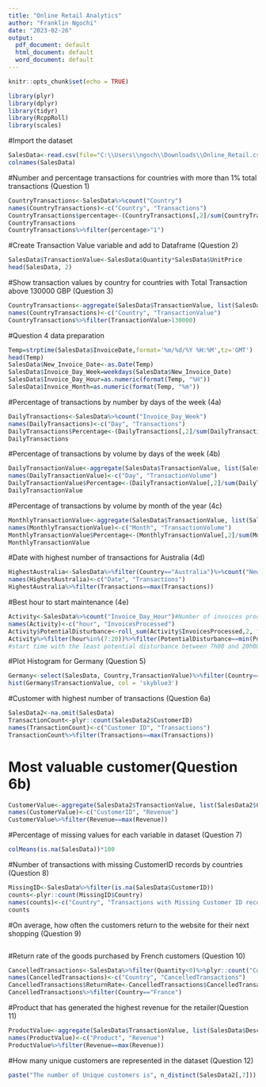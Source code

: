 ---
title: "Online Retail Analytics"
author: "Franklin Ngochi"
date: "2023-02-26"
output:
  pdf_document: default
  html_document: default
  word_document: default
---

```{r setup, include=FALSE}
knitr::opts_chunk$set(echo = TRUE)
```

```{r}
library(plyr)
library(dplyr)
library(tidyr)
library(RcppRoll)
library(scales)
```

#Import the dataset
```{r}
SalesData<-read.csv(file="C:\\Users\\ngoch\\Downloads\\Online_Retail.csv", header=TRUE, sep=",")
colnames(SalesData)
```

#Number and percentage transactions for countries with more than 1% total transactions (Question 1)
```{r}
CountryTransactions<-SalesData%>%count("Country")
names(CountryTransactions)<-c("Country", "Transactions")
CountryTransactions$percentage<-(CountryTransactions[,2]/sum(CountryTransactions[,2]))*100
CountryTransactions
CountryTransactions%>%filter(percentage>"1")
```

#Create Transaction Value variable and add to Dataframe (Question 2)
```{r}
SalesData$TransactionValue<-SalesData$Quantity*SalesData$UnitPrice
head(SalesData, 2)
```

#Show transaction values by country for countries with Total Transaction above 130000 GBP (Question 3)
```{r}
CountryTransactions<-aggregate(SalesData$TransactionValue, list(SalesData$Country), FUN=sum)
names(CountryTransactions)<-c("Country", "TransactionValue")
CountryTransactions%>%filter(TransactionValue>130000)
```

#Question 4 data preparation

```{r}
Temp=strptime(SalesData$InvoiceDate,format='%m/%d/%Y %H:%M',tz='GMT')
head(Temp)
SalesData$New_Invoice_Date<-as.Date(Temp)
SalesData$Invoice_Day_Week=weekdays(SalesData$New_Invoice_Date)
SalesData$Invoice_Day_Hour=as.numeric(format(Temp, "%H"))
SalesData$Invoice_Month=as.numeric(format(Temp, "%m"))
```

#Percentage of transactions by number by days of the week (4a)

```{r}
DailyTransactions<-SalesData%>%count("Invoice_Day_Week")
names(DailyTransactions)<-c("Day", "Transactions")
DailyTransactions$Percentage<-(DailyTransactions[,2]/sum(DailyTransactions[,2]))*100
DailyTransactions
```
#Percentage of transactions by volume by days of the week (4b)

```{r}
DailyTransactionValue<-aggregate(SalesData$TransactionValue, list(SalesData$Invoice_Day_Week), FUN=sum)
names(DailyTransactionValue)<-c("Day", "TransactionVolume")
DailyTransactionValue$Percentage<-(DailyTransactionValue[,2]/sum(DailyTransactionValue[,2]))*100
DailyTransactionValue
```

#Percentage of transactions by volume by month of the year (4c)
```{r}
MonthlyTransactionValue<-aggregate(SalesData$TransactionValue, list(SalesData$Invoice_Month), FUN=sum)
names(MonthlyTransactionValue)<-c("Month", "TransactionVolume")
MonthlyTransactionValue$Percentage<-(MonthlyTransactionValue[,2]/sum(MonthlyTransactionValue[,2]))*100
MonthlyTransactionValue
```

#Date with highest number of transactions for Australia (4d)
```{r}
HighestAustralia<-SalesData%>%filter(Country=="Australia")%>%count("New_Invoice_Date")
names(HighestAustralia)<-c("Date", "Transactions")
HighestAustralia%>%filter(Transactions==max(Transactions))
```
#Best hour to start maintenance (4e)
```{r}
Activity<-SalesData%>%count("Invoice_Day_Hour")#Number of invoices processed each hour
names(Activity)<-c("hour", "InvoicesProcessed")
Activity$PotentialDisturbance<-roll_sum(Activity$InvoicesProcessed,2, fill=NA)#Effect of two-hour interruption on processing per start time
Activity%>%filter(hour%in%(7:20))%>%filter(PotentialDisturbance==min(PotentialDisturbance, na.rm=TRUE))
#start time with the least potential disturbance between 7h00 and 20h00 is 19h00
```

#Plot Histogram for Germany (Question 5)
```{r}
Germany<-select(SalesData, Country,TransactionValue)%>%filter(Country=="Germany")
hist(Germany$TransactionValue, col = 'skyblue3')
```

#Customer with highest number of transactions (Question 6a)
```{r}
SalesData2<-na.omit(SalesData)
TransactionCount<-plyr::count(SalesData2$CustomerID)
names(TransactionCount)<-c("Customer ID", "Transactions")
TransactionCount%>%filter(Transactions==max(Transactions))

```
# Most valuable customer(Question 6b)
```{r}
CustomerValue<-aggregate(SalesData2$TransactionValue, list(SalesData2$CustomerID), FUN=sum)
names(CustomerValue)<-c("CustomerID", "Revenue")
CustomerValue%>%filter(Revenue==max(Revenue))
```

#Percentage of missing values for each variable in dataset (Question 7)
```{r}
colMeans(is.na(SalesData))*100
```

#Number of transactions with missing CustomerID records by countries (Question 8)
```{r}
MissingID<-SalesData%>%filter(is.na(SalesData$CustomerID))
counts<-plyr::count(MissingID$Country)
names(counts)<-c("Country", "Transactions with Missing Customer ID records")
counts
```

#On average, how often the customers return to the website for their next shopping (Question 9)
```{r}


```
#Return rate of the goods purchased by French customers (Question 10)

```{r}
CancelledTransactions<-SalesData%>%filter(Quantity<0)%>%plyr::count("Country")
names(CancelledTransactions)<-c("Country", "CancelledTransactions")
CancelledTransactions$ReturnRate<-CancelledTransactions$CancelledTransactions/nrow(SalesData)
CancelledTransactions%>%filter(Country=="France")


```


#Product that has generated the highest revenue for the retailer(Question 11)

```{r}
ProductValue<-aggregate(SalesData$TransactionValue, list(SalesData$Description), FUN=sum)
names(ProductValue)<-c("Product", "Revenue")
ProductValue%>%filter(Revenue==max(Revenue))
```
#How many unique customers are represented in the dataset (Question 12)
```{r}
paste("The number of Unique customers is", n_distinct(SalesData2[,7]))
```

